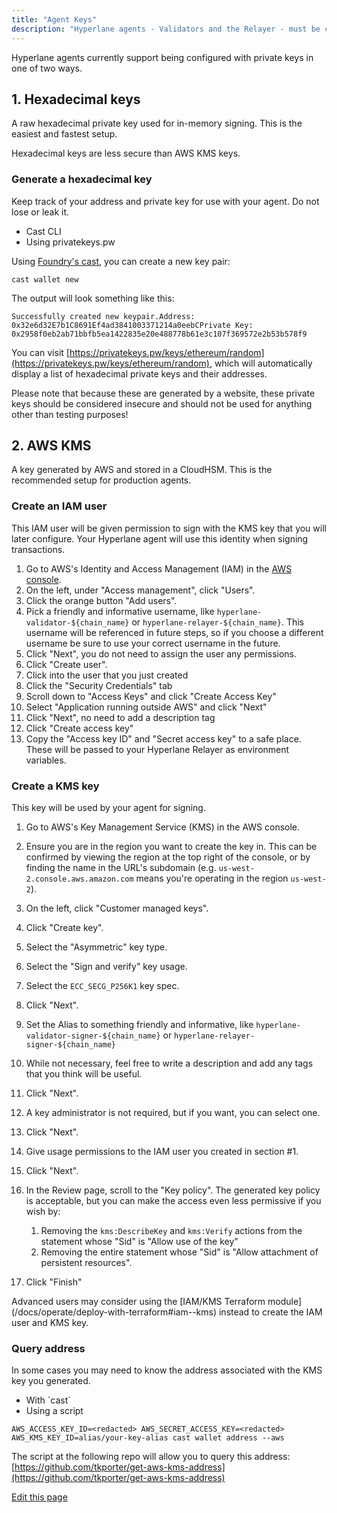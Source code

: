 ```yaml
---
title: "Agent Keys"
description: "Hyperlane agents - Validators and the Relayer - must be configured with private keys in order to operate. Validators use private keys to sign , and the Relayer uses private keys to sign transactions that deliver messages."
---
```


Hyperlane agents currently support being configured with private keys in one of two ways.

## 1. Hexadecimal keys[​](#1-hexadecimal-keys "Direct link to 1. Hexadecimal keys")

A raw hexadecimal private key used for in-memory signing. This is the easiest and fastest setup.

<Warning>Hexadecimal keys are less secure than AWS KMS keys.</Warning>

### Generate a hexadecimal key[​](#generate-a-hexadecimal-key "Direct link to Generate a hexadecimal key")

Keep track of your address and private key for use with your agent. Do not lose or leak it.

- Cast CLI
- Using privatekeys.pw

Using [Foundry's cast](https://book.getfoundry.sh/cast/), you can create a new key pair:

```
cast wallet new
```

The output will look something like this:

```
Successfully created new keypair.Address: 0x32e6d32E7b1C8691Ef4ad3841003371214a0eebCPrivate Key: 0x2958f0eb2ab71bbfb5ea1422835e20e488778b61e3c107f369572e2b53b578f9
```

You can visit [https://privatekeys.pw/keys/ethereum/random](https://privatekeys.pw/keys/ethereum/random), which will automatically display a list of hexadecimal private keys and their addresses.

<Warning>
  Please note that because these are generated by a website, these private keys
  should be considered insecure and should not be used for anything other than
  testing purposes!
</Warning>

## 2. AWS KMS[​](#2-aws-kms "Direct link to 2. AWS KMS")

A key generated by AWS and stored in a CloudHSM. This is the recommended setup for production agents.

### Create an IAM user[​](#create-an-iam-user "Direct link to Create an IAM user")

This IAM user will be given permission to sign with the KMS key that you will later configure. Your Hyperlane agent will use this identity when signing transactions.

1. Go to AWS's Identity and Access Management (IAM) in the [AWS console](https://us-east-1.console.aws.amazon.com/iamv2/home).
2. On the left, under "Access management", click "Users".
3. Click the orange button "Add users".
4. Pick a friendly and informative username, like `hyperlane-validator-${chain_name}` or `hyperlane-relayer-${chain_name}`. This username will be referenced in future steps, so if you choose a different username be sure to use your correct username in the future.
5. Click "Next", you do not need to assign the user any permissions.
6. Click "Create user".
7. Click into the user that you just created
8. Click the "Security Credentials" tab
9. Scroll down to "Access Keys" and click "Create Access Key"
10. Select "Application running outside AWS" and click "Next"
11. Click "Next", no need to add a description tag
12. Click "Create access key"
13. Copy the "Access key ID" and "Secret access key" to a safe place. These will be passed to your Hyperlane Relayer as environment variables.

### Create a KMS key[​](#create-a-kms-key "Direct link to Create a KMS key")

This key will be used by your agent for signing.

1. Go to AWS's Key Management Service (KMS) in the AWS console.

2. Ensure you are in the region you want to create the key in. This can be confirmed by viewing the region at the top right of the console, or by finding the name in the URL's subdomain (e.g. `us-west-2.console.aws.amazon.com` means you're operating in the region `us-west-2`).

3. On the left, click "Customer managed keys".

4. Click "Create key".

5. Select the "Asymmetric" key type.

6. Select the "Sign and verify" key usage.

7. Select the `ECC_SECG_P256K1` key spec.

8. Click "Next".

9. Set the Alias to something friendly and informative, like `hyperlane-validator-signer-${chain_name}` or `hyperlane-relayer-signer-${chain_name}`

10. While not necessary, feel free to write a description and add any tags that you think will be useful.

11. Click "Next".

12. A key administrator is not required, but if you want, you can select one.

13. Click "Next".

14. Give usage permissions to the IAM user you created in section #1.

15. Click "Next".

16. In the Review page, scroll to the "Key policy". The generated key policy is acceptable, but you can make the access even less permissive if you wish by:

    1. Removing the `kms:DescribeKey` and `kms:Verify` actions from the statement whose "Sid" is "Allow use of the key"
    2. Removing the entire statement whose "Sid" is "Allow attachment of persistent resources".

17. Click "Finish"

<Check>
  Advanced users may consider using the [IAM/KMS Terraform
  module](/docs/operate/deploy-with-terraform#iam--kms) instead to create the
  IAM user and KMS key.
</Check>

### Query address[​](#query-address "Direct link to Query address")

In some cases you may need to know the address associated with the KMS key you generated.

- With \`cast\`
- Using a script

```
AWS_ACCESS_KEY_ID=<redacted> AWS_SECRET_ACCESS_KEY=<redacted> AWS_KMS_KEY_ID=alias/your-key-alias cast wallet address --aws
```

The script at the following repo will allow you to query this address: [https://github.com/tkporter/get-aws-kms-address](https://github.com/tkporter/get-aws-kms-address)

[Edit this page](https://github.com/hyperlane-xyz/v3-docs/tree/main/docs/operate/set-up-agent-keys.mdx)

